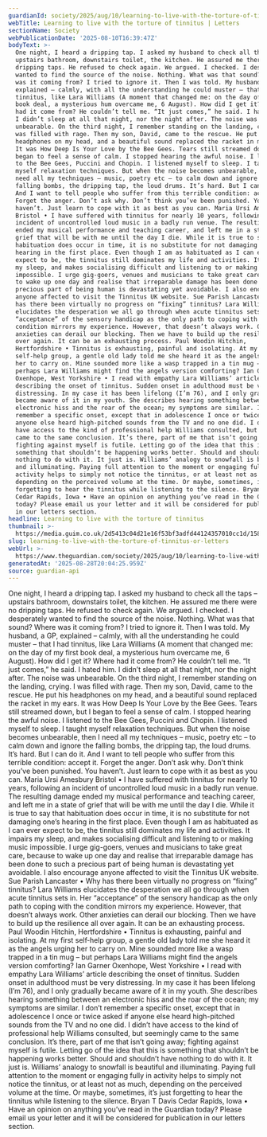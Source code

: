 ```yaml
---
guardianId: society/2025/aug/10/learning-to-live-with-the-torture-of-tinnitus
webTitle: Learning to live with the torture of tinnitus | Letters
sectionName: Society
webPublicationDate: '2025-08-10T16:39:47Z'
bodyText: >-
  One night, I heard a dripping tap. I asked my husband to check all the taps –
  upstairs bathroom, downstairs toilet, the kitchen. He assured me there were no
  dripping taps. He refused to check again. We argued. I checked. I desperately
  wanted to find the source of the noise. Nothing. What was that sound? Where
  was it coming from? I tried to ignore it. Then I was told. My husband, a GP,
  explained – calmly, with all the understanding he could muster – that I had
  tinnitus, like Lara Williams (A moment that changed me: on the day of my first
  book deal, a mysterious hum overcame me, 6 August). How did I get it? Where
  had it come from? He couldn’t tell me. “It just comes,” he said. I hated him.
  I didn’t sleep at all that night, nor the night after. The noise was
  unbearable. On the third night, I remember standing on the landing, crying. I
  was filled with rage. Then my son, David, came to the rescue. He put his
  headphones on my head, and a beautiful sound replaced the racket in my ears.
  It was How Deep Is Your Love by the Bee Gees. Tears still streamed down, but I
  began to feel a sense of calm. I stopped hearing the awful noise. I listened
  to the Bee Gees, Puccini and Chopin. I listened myself to sleep. I taught
  myself relaxation techniques. But when the noise becomes unbearable, then I
  need all my techniques – music, poetry etc – to calm down and ignore the
  falling bombs, the dripping tap, the loud drums. It’s hard. But I can do it.
  And I want to tell people who suffer from this terrible condition: accept it.
  Forget the anger. Don’t ask why. Don’t think you’ve been punished. You
  haven’t. Just learn to cope with it as best as you can. Maria Ursi Amesbury
  Bristol • I have suffered with tinnitus for nearly 10 years, following an
  incident of uncontrolled loud music in a badly run venue. The resulting damage
  ended my musical performance and teaching career, and left me in a state of
  grief that will be with me until the day I die. While it is true to say that
  habituation does occur in time, it is no substitute for not damaging one’s
  hearing in the first place. Even though I am as habituated as I can ever
  expect to be, the tinnitus still dominates my life and activities. It impairs
  my sleep, and makes socialising difficult and listening to or making music
  impossible. I urge gig-goers, venues and musicians to take great care, because
  to wake up one day and realise that irreparable damage has been done to such a
  precious part of being human is devastating yet avoidable. I also encourage
  anyone affected to visit the Tinnitus UK website. Sue Parish Lancaster • Why
  has there been virtually no progress on “fixing” tinnitus? Lara Williams
  elucidates the desperation we all go through when acute tinnitus sets in. Her
  “acceptance” of the sensory handicap as the only path to coping with the
  condition mirrors my experience. However, that doesn’t always work. Other
  anxieties can derail our blocking. Then we have to build up the resilience all
  over again. It can be an exhausting process. Paul Woodin Hitchin,
  Hertfordshire • Tinnitus is exhausting, painful and isolating. At my first
  self‑help group, a gentle old lady told me she heard it as the angels urging
  her to carry on. Mine sounded more like a wasp trapped in a tin mug – but
  perhaps Lara Williams might find the angels version comforting? Ian Garner
  Oxenhope, West Yorkshire • I read with empathy Lara Williams’ article
  describing the onset of tinnitus. Sudden onset in adulthood must be very
  distressing. In my case it has been lifelong (I’m 76), and I only gradually
  became aware of it in my youth. She describes hearing something between an
  electronic hiss and the roar of the ocean; my symptoms are similar. I don’t
  remember a specific onset, except that in adolescence I once or twice asked if
  anyone else heard high-pitched sounds from the TV and no one did. I didn’t
  have access to the kind of professional help Williams consulted, but seemingly
  came to the same conclusion. It’s there, part of me that isn’t going away;
  fighting against myself is futile. Letting go of the idea that this is
  something that shouldn’t be happening works better. Should and shouldn’t have
  nothing to do with it. It just is. Williams’ analogy to snowfall is beautiful
  and illuminating. Paying full attention to the moment or engaging fully in
  activity helps to simply not notice the tinnitus, or at least not as much,
  depending on the perceived volume at the time. Or maybe, sometimes, it’s just
  forgetting to hear the tinnitus while listening to the silence. Bryan T Davis
  Cedar Rapids, Iowa • Have an opinion on anything you’ve read in the Guardian
  today? Please email us your letter and it will be considered for publication
  in our letters section.
headline: Learning to live with the torture of tinnitus
thumbnail: >-
  https://media.guim.co.uk/2d5413c04d21e16f53bf3adfd44124357010cc1d/158_0_4250_3400/500.jpg
slug: learning-to-live-with-the-torture-of-tinnitus-or-letters
webUrl: >-
  https://www.theguardian.com/society/2025/aug/10/learning-to-live-with-the-torture-of-tinnitus
generatedAt: '2025-08-28T20:04:25.959Z'
source: guardian-api
---
```

One night, I heard a dripping tap. I asked my husband to check all the taps – upstairs bathroom, downstairs toilet, the kitchen. He assured me there were no dripping taps. He refused to check again. We argued. I checked. I desperately wanted to find the source of the noise. Nothing. What was that sound? Where was it coming from? I tried to ignore it. Then I was told. My husband, a GP, explained – calmly, with all the understanding he could muster – that I had tinnitus, like Lara Williams (A moment that changed me: on the day of my first book deal, a mysterious hum overcame me, 6 August). How did I get it? Where had it come from? He couldn’t tell me. “It just comes,” he said. I hated him. I didn’t sleep at all that night, nor the night after. The noise was unbearable. On the third night, I remember standing on the landing, crying. I was filled with rage. Then my son, David, came to the rescue. He put his headphones on my head, and a beautiful sound replaced the racket in my ears. It was How Deep Is Your Love by the Bee Gees. Tears still streamed down, but I began to feel a sense of calm. I stopped hearing the awful noise. I listened to the Bee Gees, Puccini and Chopin. I listened myself to sleep. I taught myself relaxation techniques. But when the noise becomes unbearable, then I need all my techniques – music, poetry etc – to calm down and ignore the falling bombs, the dripping tap, the loud drums. It’s hard. But I can do it. And I want to tell people who suffer from this terrible condition: accept it. Forget the anger. Don’t ask why. Don’t think you’ve been punished. You haven’t. Just learn to cope with it as best as you can. Maria Ursi Amesbury Bristol • I have suffered with tinnitus for nearly 10 years, following an incident of uncontrolled loud music in a badly run venue. The resulting damage ended my musical performance and teaching career, and left me in a state of grief that will be with me until the day I die. While it is true to say that habituation does occur in time, it is no substitute for not damaging one’s hearing in the first place. Even though I am as habituated as I can ever expect to be, the tinnitus still dominates my life and activities. It impairs my sleep, and makes socialising difficult and listening to or making music impossible. I urge gig-goers, venues and musicians to take great care, because to wake up one day and realise that irreparable damage has been done to such a precious part of being human is devastating yet avoidable. I also encourage anyone affected to visit the Tinnitus UK website. Sue Parish Lancaster • Why has there been virtually no progress on “fixing” tinnitus? Lara Williams elucidates the desperation we all go through when acute tinnitus sets in. Her “acceptance” of the sensory handicap as the only path to coping with the condition mirrors my experience. However, that doesn’t always work. Other anxieties can derail our blocking. Then we have to build up the resilience all over again. It can be an exhausting process. Paul Woodin Hitchin, Hertfordshire • Tinnitus is exhausting, painful and isolating. At my first self‑help group, a gentle old lady told me she heard it as the angels urging her to carry on. Mine sounded more like a wasp trapped in a tin mug – but perhaps Lara Williams might find the angels version comforting? Ian Garner Oxenhope, West Yorkshire • I read with empathy Lara Williams’ article describing the onset of tinnitus. Sudden onset in adulthood must be very distressing. In my case it has been lifelong (I’m 76), and I only gradually became aware of it in my youth. She describes hearing something between an electronic hiss and the roar of the ocean; my symptoms are similar. I don’t remember a specific onset, except that in adolescence I once or twice asked if anyone else heard high-pitched sounds from the TV and no one did. I didn’t have access to the kind of professional help Williams consulted, but seemingly came to the same conclusion. It’s there, part of me that isn’t going away; fighting against myself is futile. Letting go of the idea that this is something that shouldn’t be happening works better. Should and shouldn’t have nothing to do with it. It just is. Williams’ analogy to snowfall is beautiful and illuminating. Paying full attention to the moment or engaging fully in activity helps to simply not notice the tinnitus, or at least not as much, depending on the perceived volume at the time. Or maybe, sometimes, it’s just forgetting to hear the tinnitus while listening to the silence. Bryan T Davis Cedar Rapids, Iowa • Have an opinion on anything you’ve read in the Guardian today? Please email us your letter and it will be considered for publication in our letters section.
